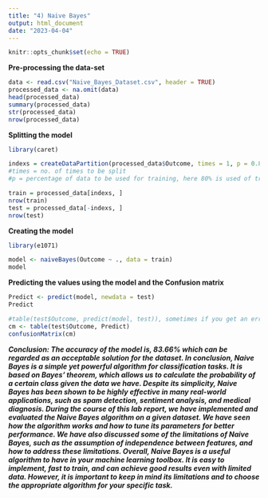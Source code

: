 ```yaml
---
title: "4) Naive Bayes"
output: html_document
date: "2023-04-04"
---
```


```r
knitr::opts_chunk$set(echo = TRUE)
```

**Pre-processing the data-set**
```r
data <- read.csv("Naive_Bayes_Dataset.csv", header = TRUE)
processed_data <- na.omit(data)
head(processed_data)
summary(processed_data)
str(processed_data)
nrow(processed_data)
```

**Splitting the model**
```r
library(caret)

indexs = createDataPartition(processed_data$Outcome, times = 1, p = 0.8, list = F) 
#times = no. of times to be split
#p = percentage of data to be used for training, here 80% is used of training and 20% for testing

train = processed_data[indexs, ]
nrow(train)
test = processed_data[-indexs, ]
nrow(test)
```

**Creating the model**
```r
library(e1071)

model <- naiveBayes(Outcome ~ ., data = train)
model
```

**Predicting the values using the model and the Confusion matrix**
```r
Predict <- predict(model, newdata = test)
Predict

#table(test$Outcome, predict(model, test)), sometimes if you get an error of values overlapping use this
cm <- table(test$Outcome, Predict)
confusionMatrix(cm)
```

***Conclusion: The accuracy of the model is, 83.66% which can be regarded as an acceptable solution for the dataset. In conclusion, Naive Bayes is a simple yet powerful algorithm for classification tasks. It is based on Bayes' theorem, which allows us to calculate the probability of a certain class given the data we have. Despite its simplicity, Naive Bayes has been shown to be highly effective in many real-world applications, such as spam detection, sentiment analysis, and medical diagnosis. During the course of this lab report, we have implemented and evaluated the Naive Bayes algorithm on a given dataset. We have seen how the algorithm works and how to tune its parameters for better performance. We have also discussed some of the limitations of Naive Bayes, such as the assumption of independence between features, and how to address these limitations. Overall, Naive Bayes is a useful algorithm to have in your machine learning toolbox. It is easy to implement, fast to train, and can achieve good results even with limited data. However, it is important to keep in mind its limitations and to choose the appropriate algorithm for your specific task.***